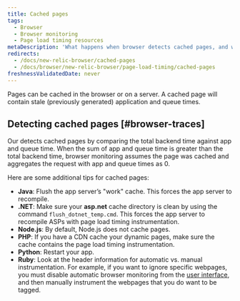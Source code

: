 ```yaml
---
title: Cached pages
tags:
  - Browser
  - Browser monitoring
  - Page load timing resources
metaDescription: 'What happens when browser detects cached pages, and what to do.'
redirects:
  - /docs/new-relic-browser/cached-pages
  - /docs/browser/new-relic-browser/page-load-timing/cached-pages
freshnessValidatedDate: never
---
```


Pages can be cached in the browser or on a server. A cached page will contain stale (previously generated) application and queue times.

## Detecting cached pages [#browser-traces]

Our <InlinePopover type="browser" /> detects cached pages by comparing the total backend time against app and queue time. When the sum of app and queue time is greater than the total backend time, browser monitoring assumes the page was cached and aggregates the request with app and queue times as 0.

Here are some additional tips for cached pages:

* <DoNotTranslate>**Java**</DoNotTranslate>: Flush the app server’s "work" cache. This forces the app server to recompile.
* <DoNotTranslate>**.NET**</DoNotTranslate>: Make sure your <DoNotTranslate>**asp.net**</DoNotTranslate> cache directory is clean by using the command `flush_dotnet_temp.cmd`. This forces the app server to recompile ASPs with page load timing instrumentation.
* <DoNotTranslate>**Node.js**</DoNotTranslate>: By default, Node.js does not cache pages.
* <DoNotTranslate>**PHP**</DoNotTranslate>: If you have a CDN cache your dynamic pages, make sure the cache contains the page load timing instrumentation.
* <DoNotTranslate>**Python**</DoNotTranslate>: Restart your app.
* <DoNotTranslate>**Ruby**</DoNotTranslate>: Look at the header information for automatic vs. manual instrumentation. For example, if you want to ignore specific webpages, you must disable automatic browser monitoring from the [user interface](/docs/browser/new-relic-browser/getting-started/browser-settings), and then manually instrument the webpages that you do want to be tagged.
